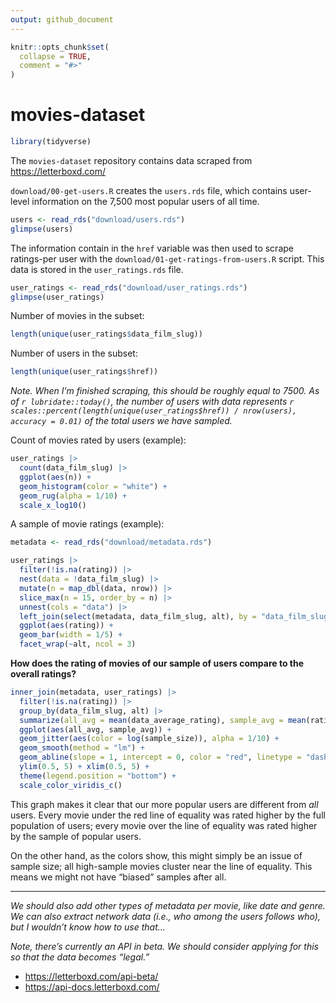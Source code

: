 ```yaml
---
output: github_document
---
```


<!-- README.md is generated from README.Rmd. Please edit that file -->

```r
knitr::opts_chunk$set(
  collapse = TRUE,
  comment = "#>"
)
```

# movies-dataset

<!-- badges: start -->

<!-- badges: end -->

```r
library(tidyverse)
```

The `movies-dataset` repository contains data scraped from <https://letterboxd.com/>

`download/00-get-users.R` creates the `users.rds` file, which contains user-level information on the 7,500 most popular users of all time.

```r
users <- read_rds("download/users.rds")
glimpse(users)
```

The information contain in the `href` variable was then used to scrape ratings-per user with the `download/01-get-ratings-from-users.R` script. This data is stored in the `user_ratings.rds` file.

```r
user_ratings <- read_rds("download/user_ratings.rds")
glimpse(user_ratings)
```

Number of movies in the subset:

```r
length(unique(user_ratings$data_film_slug))
```

Number of users in the subset:

```r
length(unique(user_ratings$href))
```

*Note. When I'm finished scraping, this should be roughly equal to 7500. As of `r lubridate::today()`, the number of users with data represents `r scales::percent(length(unique(user_ratings$href)) / nrow(users), accuracy = 0.01)` of the total users we have sampled.*

Count of movies rated by users (example):

```r
user_ratings |> 
  count(data_film_slug) |> 
  ggplot(aes(n)) + 
  geom_histogram(color = "white") + 
  geom_rug(alpha = 1/10) + 
  scale_x_log10() 
```

A sample of movie ratings (example):

```r
metadata <- read_rds("download/metadata.rds")

user_ratings |> 
  filter(!is.na(rating)) |> 
  nest(data = !data_film_slug) |> 
  mutate(n = map_dbl(data, nrow)) |> 
  slice_max(n = 15, order_by = n) |> 
  unnest(cols = "data") |> 
  left_join(select(metadata, data_film_slug, alt), by = "data_film_slug") |> 
  ggplot(aes(rating)) + 
  geom_bar(width = 1/5) + 
  facet_wrap(~alt, ncol = 3)
```

**How does the rating of movies of our sample of users compare to the overall ratings?**

```r
inner_join(metadata, user_ratings) |> 
  filter(!is.na(rating)) |> 
  group_by(data_film_slug, alt) |> 
  summarize(all_avg = mean(data_average_rating), sample_avg = mean(rating), sample_size = n()) |> 
  ggplot(aes(all_avg, sample_avg)) + 
  geom_jitter(aes(color = log(sample_size)), alpha = 1/10) + 
  geom_smooth(method = "lm") + 
  geom_abline(slope = 1, intercept = 0, color = "red", linetype = "dashed") + 
  ylim(0.5, 5) + xlim(0.5, 5) + 
  theme(legend.position = "bottom") + 
  scale_color_viridis_c()
```

This graph makes it clear that our more popular users are different from *all* users. Every movie under the red line of equality was rated higher by the full population of users; every movie over the line of equality was rated higher by the sample of popular users. 

On the other hand, as the colors show, this might simply be an issue of sample size; all high-sample movies cluster near the line of equality. This means we might not have "biased" samples after all.

------------------------------------------------------------------------

*We should also add other types of metadata per movie, like date and genre. We can also extract network data (i.e., who among the users follows who), but I wouldn't know how to use that...* 

*Note, there's currently an API in beta. We should consider applying for this so that the data becomes "legal."*

-   <https://letterboxd.com/api-beta/>
-   <https://api-docs.letterboxd.com/>
